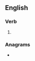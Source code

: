 ==English==

===Verb===
{{head|en|verb form}}

# {{present participle of|en|randomise|nocat=1}}

===Anagrams===
* {{anagrams|en|a=adgiimnnors|misadorning}}